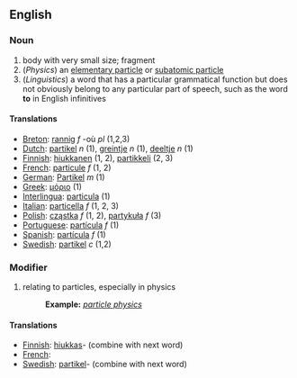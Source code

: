 ==English==

===Noun===
#  body with very small size; fragment
# (''Physics'') an [[elementary particle]] or [[subatomic particle]]
# (''Linguistics'') a word that has a particular grammatical function but does not obviously belong to any particular part of speech, such as the word '''to''' in English infinitives

====Translations====
*[[Breton]]: [[rannig]] ''f'' -où ''pl'' (1,2,3)
*[[Dutch]]: [[partikel]] ''n'' (1), [[greintje]] ''n'' (1), [[deeltje]] ''n'' (1)
*[[Finnish]]: [[hiukkanen]] (1, 2), [[partikkeli]] (2, 3)
*[[French]]: [[particule]] ''f'' (1, 2)
*[[German]]: [[Partikel]] ''m'' (1)
*[[Greek]]: [[μόριο]] (1)
*[[Interlingua]]: [[particula]] (1)
*[[Italian]]: [[particella]] ''f'' (1, 2, 3)
*[[Polish]]: [[cząstka]] ''f'' (1, 2), [[partykuła]] ''f'' (3)
*[[Portuguese]]: [[partícula]] ''f'' (1)
*[[Spanish]]: [[partícula]] ''f'' (1)
*[[Swedish]]: [[partikel]] ''c'' (1,2)

===Modifier===

# relating to particles, especially in physics
#:'''Example:''' ''[[particle physics]]''

====Translations====

*[[Finnish]]: [[hiukkas]]- (combine with next word)
*[[French]]: [[ ]]
*[[Swedish]]: [[partikel]]- (combine with next word)